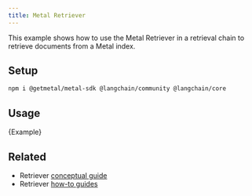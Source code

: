 ```yaml
---
title: Metal Retriever
---
```


This example shows how to use the Metal Retriever in a retrieval chain to retrieve documents from a Metal index.

## Setup


<IntegrationInstallTooltip></IntegrationInstallTooltip>

```bash npm2yarn
npm i @getmetal/metal-sdk @langchain/community @langchain/core
```

## Usage


<CodeBlock language="typescript">{Example}</CodeBlock>

## Related

- Retriever [conceptual guide](/oss/concepts/retrievers)
- Retriever [how-to guides](/oss/how-to/#retrievers)
